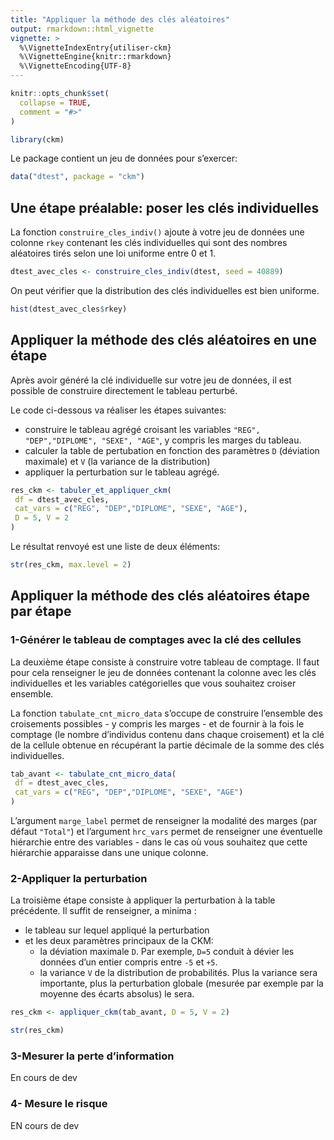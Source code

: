 ```yaml
---
title: "Appliquer la méthode des clés aléatoires"
output: rmarkdown::html_vignette
vignette: >
  %\VignetteIndexEntry{utiliser-ckm}
  %\VignetteEngine{knitr::rmarkdown}
  %\VignetteEncoding{UTF-8}
---
```


```r
knitr::opts_chunk$set(
  collapse = TRUE,
  comment = "#>"
)
```

```r
library(ckm)
```

Le package contient un jeu de données pour s'exercer:
```r
data("dtest", package = "ckm")
```

## Une étape préalable: poser les clés individuelles

La fonction `construire_cles_indiv()` ajoute à votre jeu de données 
une colonne `rkey` contenant les clés individuelles qui sont des nombres 
aléatoires tirés selon une loi uniforme entre 0 et 1.

```r
dtest_avec_cles <- construire_cles_indiv(dtest, seed = 40889)
```

On peut vérifier que la distribution des clés individuelles est bien uniforme.

```r
hist(dtest_avec_cles$rkey)
```

## Appliquer la méthode des clés aléatoires en une étape

Après avoir généré la clé individuelle sur votre jeu de données, il est possible
de construire directement le tableau perturbé.

Le code ci-dessous va réaliser les étapes suivantes:

- construire le tableau agrégé croisant les variables 
`"REG", "DEP","DIPLOME", "SEXE", "AGE"`, y compris les marges du tableau.
- calculer la table de pertubation en fonction des paramètres `D` (déviation 
maximale) et `V` (la variance de la distribution)
- appliquer la perturbation sur le tableau agrégé.

```r
res_ckm <- tabuler_et_appliquer_ckm(
 df = dtest_avec_cles,
 cat_vars = c("REG", "DEP","DIPLOME", "SEXE", "AGE"),
 D = 5, V = 2
)
```

Le résultat renvoyé est une liste de deux éléments:

```r
str(res_ckm, max.level = 2)
```


## Appliquer la méthode des clés aléatoires étape par étape

### 1-Générer le tableau de comptages avec la clé des cellules

La deuxième étape consiste à construire votre tableau de comptage. Il faut 
pour cela renseigner le jeu de données contenant la colonne avec les clés 
individuelles et les variables catégorielles que vous souhaitez croiser 
ensemble.

La fonction `tabulate_cnt_micro_data` s'occupe de construire l'ensemble 
des croisements possibles - y compris les marges - et de fournir à la fois 
le comptage (le nombre d'individus contenu dans chaque croisement) et la clé de la 
cellule obtenue en récupérant la partie décimale de la somme des clés individuelles.


```r
tab_avant <- tabulate_cnt_micro_data(
 df = dtest_avec_cles,
 cat_vars = c("REG", "DEP","DIPLOME", "SEXE", "AGE")
)
```

L'argument `marge_label` permet de renseigner la modalité des marges (par défaut `"Total"`) et 
l'argument `hrc_vars` permet de renseigner une éventuelle hiérarchie entre des 
variables - dans le cas où vous souhaitez que cette hiérarchie apparaisse dans 
une unique colonne.

### 2-Appliquer la perturbation

La troisième étape consiste à appliquer la perturbation à la table précédente. 
Il suffit de renseigner, a minima :

- le tableau sur lequel appliqué la perturbation
- et les deux paramètres principaux de la CKM:
  - la déviation maximale `D`. Par exemple,  `D=5` conduit à dévier les données 
  d'un entier compris entre `-5` et `+5`.
  - la variance `V` de la distribution de probabilités. Plus la variance sera 
  importante, plus la perturbation globale (mesurée par exemple par la moyenne 
  des écarts absolus) le sera.

```r
res_ckm <- appliquer_ckm(tab_avant, D = 5, V = 2)
```

```r
str(res_ckm)
```


### 3-Mesurer la perte d'information

En cours de dev

### 4- Mesure le risque

EN cours de dev





